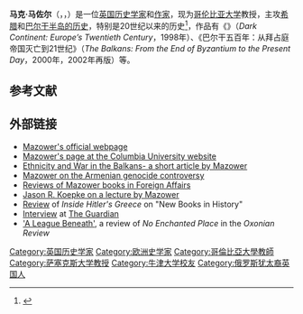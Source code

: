 {{Infobox academic
|name= Mark Mazower
|image =
|image_size =
|birth_name=Mark A. Mazower
|birth_date={{birth date and age|df=yes|1958|2|20}}
|birth_place={{UK}}[[英格兰|英格兰]][[伦敦|伦敦]]
|death_date=
|death_place=
|occupation=[[作家|作家]]、[[历史学家|历史学家]]
|relatives=
|alma_mater= [[牛津大学|牛津大学]]
|workplaces = [[哥伦比亚大学|哥伦比亚大学]]<br />[[伦敦大学伯贝克学院|伦敦大学伯贝克学院]]<br />[[萨塞克斯大学|萨塞克斯大学]]<br />[[普林斯顿大学|普林斯顿大学]]
| era                =  20-21世纪
|discipline = History
| notable_works      = 《{{le|黑暗大陆：20世纪的欧洲|Dark Continent: Europe’s Twentieth Century}}》
}}

'''马克·马佐尔'''（{{lang-en|Mark Mazower}}，{{IPAc-en|m|ə|ˈ|z|aʊ|.|ər}}，{{bd|1958年|2月20日|}}）是一位[[英国|英国]][[历史学家|历史学家]]和[[作家|作家]]，现为[[哥伦比亚大学|哥伦比亚大学]]教授，主攻[[希腊历史|希腊]]和[[巴尔干半岛历史|巴尔干半岛的历史]]，特别是20世纪以来的历史<ref name=book1>{{cite web|title=How my family’s history in London hid a revolutionary Russian secret|url=https://www.theguardian.com/lifeandstyle/2017/sep/26/mark-mazower-grandad-russian-secret-father-happy-london|year=2017|newspaper=The Guardian}}</ref>，作品有《{{le|黑暗大陆：20世纪的欧洲|Dark Continent: Europe’s Twentieth Century}}》（''Dark Continent: Europe’s Twentieth Century''，1998年）、《巴尔干五百年：从拜占庭帝国灭亡到21世纪》（''The Balkans: From the End of Byzantium to the Present Day''，2000年，2002年再版）等。

== 参考文献 ==
{{reflist}}

==外部链接==
*[http://mazower.com Mazower's official webpage ]
*[https://web.archive.org/web/20131002120356/http://history.columbia.edu/faculty/Mazower.html Mazower's page at the Columbia University website]
*[https://archive.today/20121224230532/http://www.nhc.rtp.nc.us/publications/hongkong/mazower.htm Ethnicity and War in the Balkans- a short article by Mazower]
*[http://www.lrb.co.uk/v23/n03/mazo01_.html Mazower on the Armenian genocide controversy]
*[https://web.archive.org/web/20050225122247/http://www.foreignaffairs.org/author/mark-mazower/index.html Reviews of Mazower books in Foreign Affairs]
*[http://www.janus.umd.edu/Feb2001/Koepke01/01.html Jason R. Koepke on a lecture by Mazower]
*[https://archive.today/20130104045506/http://newbooksinhistory.com/?p=100 Review] of ''Inside Hitler's Greece'' on "New Books in History"
*[https://www.theguardian.com/education/2008/jul/01/academicexperts.highereducationprofile Interview] at [[The_Guardian|The Guardian]]
*[http://www.oxonianreview.org/wp/a-league-beneath/ 'A League Beneath'], a review of ''No Enchanted Place'' in the ''Oxonian Review''

{{欧洲史学家}}

{{Authority control}}

{{DEFAULTSORT:Mazower, Mark}}

[[Category:英国历史学家|Category:英国历史学家]]
[[Category:欧洲史学家|Category:欧洲史学家]]
[[Category:哥倫比亞大學教師|Category:哥倫比亞大學教師]]
[[Category:萨塞克斯大学教授|Category:萨塞克斯大学教授]]
[[Category:牛津大学校友|Category:牛津大学校友]]
[[Category:俄罗斯犹太裔英国人|Category:俄罗斯犹太裔英国人]]